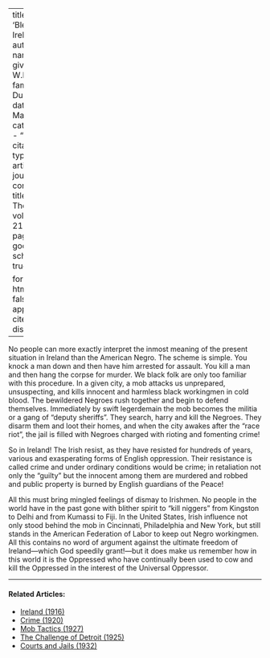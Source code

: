 
---
title: 'Bleeding Ireland'
author:
  - name:
      given: W.E.B.
      family: Du Bois
date: Mar. 1921
categories: 
  - ""
citation: 
  type: article-journal
  container-title: The Crisis
  volume: 21
  issue: 5
  page: 213
google-scholar: true

format:
  html:
    toc: false
    appendix-cite-as: display
---



No people can more exactly interpret the inmost meaning of the present situation in Ireland than the American Negro. The scheme is simple. You knock a man down and then have him arrested for assault. You kill a man and then hang the corpse for murder. We black folk are only too familiar with this procedure. In a given city, a mob attacks us unprepared, unsuspecting, and kills innocent and harmless black workingmen in cold blood. The bewildered Negroes rush together and begin to defend themselves. Immediately by swift legerdemain the mob becomes the militia or a gang of "deputy sheriffs". They search, harry and kill the Negroes. They disarm them and loot their homes, and when the city awakes after the "race riot", the jail is filled with Negroes charged with rioting and fomenting crime!

So in Ireland! The Irish resist, as they have resisted for hundreds of years, various and exasperating forms of English oppression. Their resistance is called crime and under ordinary conditions would be crime; in retaliation not only the "guilty" but the innocent among them are murdered and robbed and public property is burned by English guardians of the Peace!

All this must bring mingled feelings of dismay to Irishmen. No people in the world have in the past gone with blither spirit to "kill niggers" from Kingston to Delhi and from Kumassi to Fiji. In the United States, Irish influence not only stood behind the mob in Cincinnati, Philadelphia and New York, but still stands in the American Federation of Labor to keep out Negro workingmen. All this contains no word of argument against the ultimate freedom of Ireland---which God speedily grant!---but it does make us remember how in this world it is the Oppressed who have continually been used to cow and kill the Oppressed in the interest of the Universal Oppressor.

<!-- Similar articles start here -->

<hr>
#### Related Articles:

* [Ireland (1916)](/Volumes/12/04/ireland.html)
* [Crime (1920)](/Volumes/19/04/crime.html)
* [Mob Tactics (1927)](/Volumes/34/06/mob_tactics.html)
* [The Challenge of Detroit (1925)](/Volumes/31/01/challenge_of_detroit.html)
* [Courts and Jails (1932)](/Volumes/39/04/courts_and_jails.html)

<!-- Similar articles end here -->